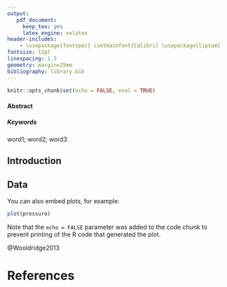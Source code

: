 ---
output: 
   pdf_document:
     keep_tex: yes
     latex_engine: xelatex
header-includes: 
    - \usepackage{fontspec} \setmainfont{Calibri} \usepackage{lipsum}
fontsize: 12pt
linespacing: 1.5
geometry: margin=25mm
bibliography: library.bib
---

```{r setup2, include=FALSE}
knitr::opts_chunk$set(echo = FALSE, eval = TRUE)
```

#### Abstract

\lipsum[1]


##### Keywords

word1;
word2;
word3

## Introduction

\lipsum[3-8]


## Data

You can also embed plots, for example:

```{r pressure, echo=FALSE}
plot(pressure)
```

Note that the `echo = FALSE` parameter was added to the code chunk to prevent printing of the R code that generated the plot.

@Wooldridge2013


# References
